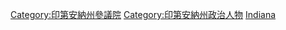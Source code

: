 [[Category:印第安納州參議院|Category:印第安納州參議院]]
[[Category:印第安納州政治人物|Category:印第安納州政治人物]]
[[Category:美國各州參議員|Indiana]]